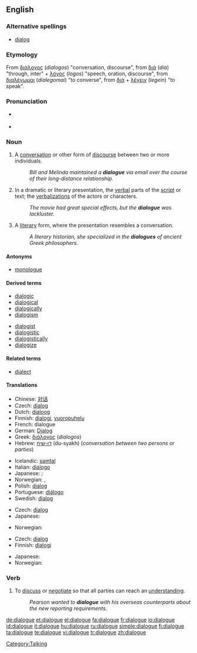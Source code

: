 ==English==

===Alternative spellings===
* {{italbrac-colon|US and computing}} [[dialog]]

===Etymology===
From {{AGr.}} [[διάλογος]] (''dialogos'') "conversation, discourse",  from [[διά]] (''dia'') "through, inter"  + [[λόγος]] (''logos'') "speech, oration, discourse", from [[διαλέγωμαι]] (''dialegomai'') "to converse", from [[διά]] + [[λέγειν]] (''legein'') "to speak".

===Pronunciation===
* {{a|UK}} {{IPA|/ˈdaɪælɒg/}} {{SAMPA|/"daI{lQg/}}
* {{audio|En-us-dialogue.ogg|audio (US)}}

===Noun===
{{en-noun}}

# A [[conversation]] or other form of [[discourse]] between two or more individuals.
#: ''Bill and Melinda maintained a '''dialogue''' via email over the course of their long-distance relationship.''
# In a dramatic or literary presentation, the [[verbal]] parts of the [[script]] or text; the [[verbalization]]s of the actors or characters.
#: ''The movie had great special effects, but the '''dialogue''' was lackluster.''
# A [[literary]] form, where the presentation resembles a conversation.
#: ''A literary historian, she specialized in the '''dialogues''' of ancient Greek philosophers.''

====Antonyms====
* [[monologue]]

====Derived terms====
{{top2}}
* [[dialogic]]
* [[dialogical]]
* [[dialogically]]
* [[dialogism]]
{{mid2}}
* [[dialogist]]
* [[dialogistic]]
* [[dialogistically]]
* [[dialogize]]
{{bottom2}}

====Related terms====
* [[dialect]]

====Translations====
{{trans-top|conversation or other discourse between individuals}}
* Chinese: [[对话]]
* Czech: [[dialog#Czech|dialog]] {{m}}
* Dutch: [[dialoog]] {{m}}
* Finnish: [[dialogi]], [[vuoropuhelu]]
* French: dialogue {{m}}
* German: [[Dialog]] {{m}}
* Greek: [[διάλογος]] (''dialogos'')
* Hebrew: [[דו-שיח]] (du-syakh) {{m}} (''conversation between two persons or parties'')
{{trans-mid}}
* Icelandic: [[samtal]] {{n}}
* Italian: [[dialogo]] {{m}}
* Japanese: {{qualifier|conversation}} {{t|ja|sc=Jpan|対話|tr=taiwa}}; {{qualifier|discussion}} {{t|ja|sc=Jpan|討論|tr=taiwa}}
* Norwegian: {{t-|no|dialog|m}}, {{t-|no|samtale|m}}
* Polish: [[dialog]] {{m}}
* Portuguese: [[diálogo]]
* Swedish: [[dialog]]
{{trans-bottom}}

{{trans-top|verbal part of a literary or dramatic work}}
* Czech: [[dialog#Czech|dialog]] {{m}}
* Japanese: {{t|ja|sc=Jpan|対話|tr=taiwa}}
{{trans-mid}}
* Norwegian: {{t-|no|dialog|m}}
{{trans-bottom}}

{{trans-top|literary form resembling a conversation}}
* Czech: [[dialog#Czech|dialog]] {{m}}
* Finnish: [[dialogi]]
{{trans-mid}}
* Japanese: {{t|ja|sc=Jpan|対話形式|tr=taiwa-keishiki}}
* Norwegian: {{t-|no|dialog|m}}
{{trans-bottom}}

===Verb===
{{en-verb|dialogu|ing}}

# {{context|informal|business}} To [[discuss]] or [[negotiate]] so that all parties can reach an [[understand]]ing.
#: ''Pearson wanted to '''dialogue''' with his overseas counterparts about the new reporting requirements.''

[[Category:Talking]]

[[de:dialogue]]
[[et:dialogue]]
[[el:dialogue]]
[[fa:dialogue]]
[[fr:dialogue]]
[[io:dialogue]]
[[id:dialogue]]
[[it:dialogue]]
[[hu:dialogue]]
[[ru:dialogue]]
[[simple:dialogue]]
[[fi:dialogue]]
[[ta:dialogue]]
[[te:dialogue]]
[[vi:dialogue]]
[[tr:dialogue]]
[[zh:dialogue]]